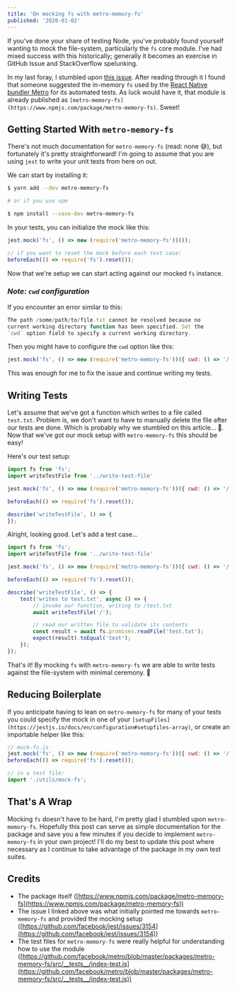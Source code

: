 ```yaml
---
title: 'On mocking fs with metro-memory-fs'
published: '2020-01-02'
---
```


If you've done your share of testing Node, you've probably found yourself wanting to mock the file-system, particularly the `fs` core module. I've had mixed success with this historically; generally it becomes an exercise in GitHub Issue and StackOverflow spelunking.

In my last foray, I stumbled upon [this issue](https://github.com/facebook/jest/issues/3154). After reading through it I found that someone suggested the in-memory `fs` used by the [React Native bundler Metro](https://facebook.github.io/metro/) for its automated tests. As luck would have it, that module is already published as `[metro-memory-fs](https://www.npmjs.com/package/metro-memory-fs)`. Sweet!

## Getting Started With `metro-memory-fs`

There's not much documentation for `metro-memory-fs` (read: none 😅), but fortunately it's pretty straightforward! I'm going to assume that you are using `jest` to write your unit tests from here on out.

We can start by installing it:

```bash
$ yarn add --dev metro-memory-fs

# or if you use npm

$ npm install --save-dev metro-memory-fs
```

In your tests, you can initialize the mock like this:

```jsx
jest.mock('fs', () => new (require('metro-memory-fs'))()); 

// if you want to reset the mock before each test case:
beforeEach(() => require('fs').reset());
```

Now that we're setup we can start acting against our mocked `fs` instance.

### *Note: `cwd` configuration*

If you encounter an error similar to this:

```jsx
The path /some/path/to/file.txt cannot be resolved because no
current working directory function has been specified. Set the
`cwd` option field to specify a current working directory.
```

Then you might have to configure the `cwd` option like this:

```jsx
jest.mock('fs', () => new (require('metro-memory-fs'))({ cwd: () => '/' )); 
```

This was enough for me to fix the issue and continue writing my tests.

## Writing Tests

Let's assume that we've got a function which writes to a file called `test.txt`. Problem is, we don't want to have to manually delete the file after our tests are done. Which is probably why we stumbled on this article... 🤔. Now that we've got our mock setup with `metro-memory-fs` this should be easy!

Here's our test setup:

```jsx
import fs from 'fs';
import writeTestFile from '../write-test-file'

jest.mock('fs', () => new (require('metro-memory-fs'))({ cwd: () => '/' ));

beforeEach(() => require('fs').reset());

describe('writeTestFile', () => {
});
```

Alright, looking good. Let's add a test case...

```jsx
import fs from 'fs';
import writeTestFile from '../write-test-file'

jest.mock('fs', () => new (require('metro-memory-fs'))({ cwd: () => '/' ));

beforeEach(() => require('fs').reset());

describe('writeTestFile', () => {
	test('writes to test.txt', async () => {
		// invoke our function, writing to /test.txt
		await writeTestFile('/');

		// read our written file to validate its contents
		const result = await fs.promises.readFile('test.txt');
		expect(result).toEqual('test');
	});
});
```

That's it! By mocking `fs` with `metro-memory-fs` we are able to write tests against the file-system with minimal ceremony. 🎉

## Reducing Boilerplate

If you anticipate having to lean on `metro-memory-fs` for many of your tests you could specify the mock in one of your `[setupFiles](https://jestjs.io/docs/en/configuration#setupfiles-array)`, or create an importable helper like this:

```jsx
// mock-fs.js
jest.mock('fs', () => new (require('metro-memory-fs'))({ cwd: () => '/' )); 
beforeEach(() => require('fs').reset());

// in a test file:
import './utils/mock-fs';
```

## That's A Wrap

Mocking `fs` doesn't have to be hard, I'm pretty glad I stumbled upon `metro-memory-fs`. Hopefully this post can serve as simple documentation for the package and save you a few minutes if you decide to implement `metro-memory-fs` in your own project! I'll do my best to update this post where necessary as I continue to take advantage of the package in my own test suites.

## Credits

- The package itself ([https://www.npmjs.com/package/metro-memory-fs](https://www.npmjs.com/package/metro-memory-fs))
- The issue I linked above was what initially pointed me towards `metro-memory-fs` and provided the mocking setup ([https://github.com/facebook/jest/issues/3154](https://github.com/facebook/jest/issues/3154))
- The test files for `metro-memory-fs` were really helpful for understanding how to use the module ([https://github.com/facebook/metro/blob/master/packages/metro-memory-fs/src/__tests__/index-test.js](https://github.com/facebook/metro/blob/master/packages/metro-memory-fs/src/__tests__/index-test.js))